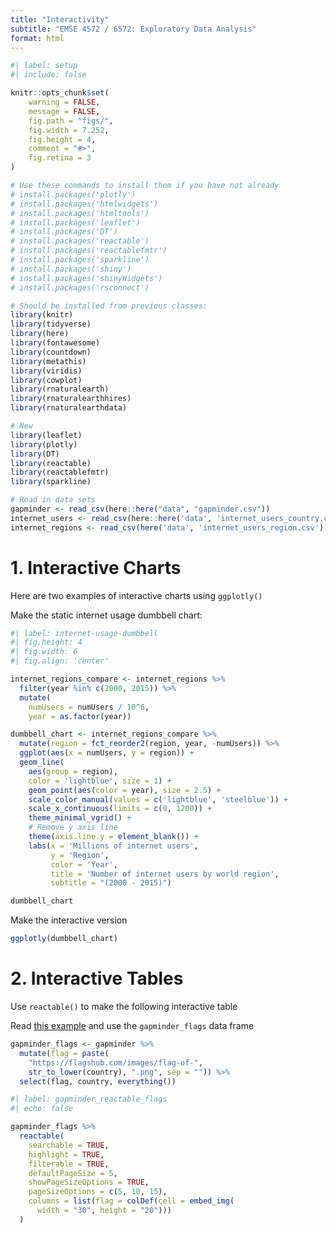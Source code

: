 ```yaml
---
title: "Interactivity"
subtitle: "EMSE 4572 / 6572: Exploratory Data Analysis"
format: html
---
```


```r
#| label: setup
#| include: false

knitr::opts_chunk$set(
    warning = FALSE,
    message = FALSE,
    fig.path = "figs/",
    fig.width = 7.252,
    fig.height = 4,
    comment = "#>",
    fig.retina = 3
)

# Use these commands to install them if you have not already
# install.packages('plotly')
# install.packages('htmlwidgets')
# install.packages('htmltools')
# install.packages('leaflet')
# install.packages('DT')
# install.packages('reactable')
# install.packages('reactablefmtr')
# install.packages('sparkline')
# install.packages('shiny')
# install.packages('shinyWidgets')
# install.packages('rsconnect')

# Should be installed from previous classes:
library(knitr)
library(tidyverse)
library(here)
library(fontawesome)
library(countdown)
library(metathis)
library(viridis)
library(cowplot)
library(rnaturalearth)
library(rnaturalearthhires)
library(rnaturalearthdata)

# New
library(leaflet)
library(plotly)
library(DT)
library(reactable)
library(reactablefmtr)
library(sparkline)

# Read in data sets
gapminder <- read_csv(here::here("data", "gapminder.csv"))
internet_users <- read_csv(here::here('data', 'internet_users_country.csv'))
internet_regions <- read_csv(here('data', 'internet_users_region.csv'))
```

# 1. Interactive Charts

Here are two examples of interactive charts using `ggplotly()`

Make the static internet usage dumbbell chart:

```r
#| label: internet-usage-dumbbell
#| fig.height: 4
#| fig.width: 6
#| fig.align: 'center'

internet_regions_compare <- internet_regions %>%
  filter(year %in% c(2000, 2015)) %>%
  mutate(
    numUsers = numUsers / 10^6,
    year = as.factor(year))

dumbbell_chart <- internet_regions_compare %>%
  mutate(region = fct_reorder2(region, year, -numUsers)) %>%
  ggplot(aes(x = numUsers, y = region)) +
  geom_line(
    aes(group = region),
    color = 'lightblue', size = 1) +
    geom_point(aes(color = year), size = 2.5) +
    scale_color_manual(values = c('lightblue', 'steelblue')) +
    scale_x_continuous(limits = c(0, 1200)) +
    theme_minimal_vgrid() +
    # Remove y axis line
    theme(axis.line.y = element_blank()) +
    labs(x = 'Millions of internet users',
         y = 'Region',
         color = 'Year',
         title = 'Number of internet users by world region',
         subtitle = "(2000 - 2015)")

dumbbell_chart
```

Make the interactive version

```r
ggplotly(dumbbell_chart)
```





# 2. Interactive Tables

Use `reactable()` to make the following interactive table

Read [this example](https://kcuilla.github.io/reactablefmtr/articles/embed_img.html) and use the `gapminder_flags` data frame

```r
gapminder_flags <- gapminder %>%
  mutate(flag = paste(
    "https://flagshub.com/images/flag-of-",
    str_to_lower(country), ".png", sep = "")) %>%
  select(flag, country, everything())
```

```r
#| label: gapminder_reactable_flags
#| echo: false

gapminder_flags %>%
  reactable(
    searchable = TRUE,
    highlight = TRUE,
    filterable = TRUE,
    defaultPageSize = 5,
    showPageSizeOptions = TRUE,
    pageSizeOptions = c(5, 10, 15),
    columns = list(flag = colDef(cell = embed_img(
      width = "30", height = "20")))
  )
```
